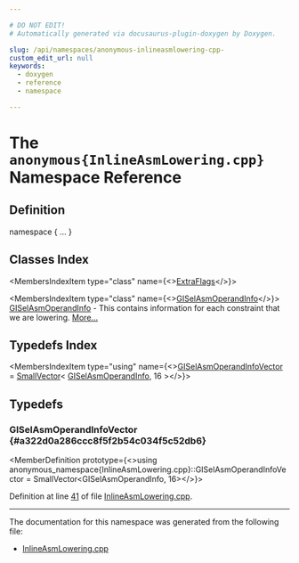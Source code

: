 ```yaml
---

# DO NOT EDIT!
# Automatically generated via docusaurus-plugin-doxygen by Doxygen.

slug: /api/namespaces/anonymous-inlineasmlowering-cpp-
custom_edit_url: null
keywords:
  - doxygen
  - reference
  - namespace

---
```





# The `anonymous{InlineAsmLowering.cpp}` Namespace Reference

<DoxygenPage pluginConfig={pluginConfig}>



## Definition

<CodeBlock>namespace &#123; ... &#125;</CodeBlock>

## Classes Index

<MembersIndex>

<MembersIndexItem
  type="class"
  name={<><a href="/docs/api/classes/anonymous-namespace-inlineasmlowering-cpp-/extraflags">ExtraFlags</a></>}>
</MembersIndexItem>

<MembersIndexItem
  type="class"
  name={<><a href="/docs/api/classes/anonymous-namespace-inlineasmlowering-cpp-/giselasmoperandinfo">GISelAsmOperandInfo</a></>}>
<a href="/docs/api/classes/anonymous-namespace-inlineasmlowering-cpp-/giselasmoperandinfo">GISelAsmOperandInfo</a> - This contains information for each constraint that we are lowering. <a href="/docs/api/classes/anonymous-namespace-inlineasmlowering-cpp-/giselasmoperandinfo/#details">More...</a>
</MembersIndexItem>

</MembersIndex>

## Typedefs Index

<MembersIndex>

<MembersIndexItem
  type="using"
  name={<><a href="#a322d0a286ccc8f5f2b54c034f5c52db6">GISelAsmOperandInfoVector</a> = <a href="/docs/api/classes/llvm/smallvector">SmallVector</a>&lt; <a href="/docs/api/classes/anonymous-namespace-inlineasmlowering-cpp-/giselasmoperandinfo">GISelAsmOperandInfo</a>, 16 &gt;</>}>
</MembersIndexItem>

</MembersIndex>


<SectionDefinition>

## Typedefs

### GISelAsmOperandInfoVector {#a322d0a286ccc8f5f2b54c034f5c52db6}

<MemberDefinition
  prototype={<>using anonymous&#95;namespace&#123;InlineAsmLowering.cpp&#125;::GISelAsmOperandInfoVector =  SmallVector&lt;GISelAsmOperandInfo, 16&gt;</>}>

Definition at line <a href="/docs/api/files/lib/lib/codegen/lib/codegen/globalisel/inlineasmlowering-cpp/#l00041">41</a> of file <a href="/docs/api/files/lib/lib/codegen/lib/codegen/globalisel/inlineasmlowering-cpp">InlineAsmLowering.cpp</a>.
</MemberDefinition>

</SectionDefinition>

<hr/>

The documentation for this namespace was generated from the following file:

<ul>
<li><a href="/docs/api/files/lib/lib/codegen/lib/codegen/globalisel/inlineasmlowering-cpp">InlineAsmLowering.cpp</a></li>
</ul>

</DoxygenPage>
